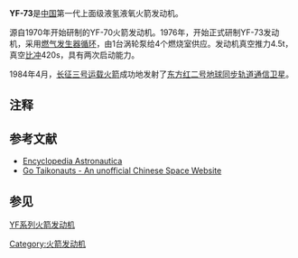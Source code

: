 {{Infobox rocket engine
|name            = YF-73
|image           =
|image_size      =
|caption         =
|country_of_origin= 中国
|date            = 
|first_date      =
|last_date       =
|designer        =
|manufacturer    = [[中国运载火箭技术研究院|中国运载火箭技术研究院]] (CALT)
|purpose         =
|associated      =
|predecessor     =
|successor       = [[YF-75|YF-75]]
|status          = 退役

|type            =液体
|oxidiser        = [[液氧|液氧]]
|fuel            = [[液氢|液氢]]
|mixture_ratio   = 5.00
|cycle           = [[燃气发生器循环|燃气发生器循环]]
|pumps           =

|description     =
|combustion_chamber= 4
|nozzle_ratio    = 40:1

|thrust          = 
|thrust_at_altitude=
|thrust(Vac)     = {{convert|44.15|kN}}
|thrust(SL)      = {{convert|11.00|kN}}
|thrust_to_weight= 18.7
|chamber_pressure= {{convert|25.9|bar}}
|specific_impulse= 
|specific_impulse_vacuum={{convert|420|isp}}
|specific_impulse_sea_level= {{convert|425|isp}}
|total_impulse   =
|burn_time       = {{convert|800|s}}
|capacity        =

|dimensions      =
|length          = {{convert|1.44|m}}
|diameter        = {{convert|2.2|m}}
|dry_weight      = {{convert|236|kg}}

|used_in         = [[長征三號火箭|長征三號火箭]]第三级

|references      = <ref>{{cite web | url=http://www.astronautix.com/engines/yf73.htm | title=YF-23 | publisher=Encyclopedia Astronautica | accessdate=6 November 2013 | deadurl=yes | archiveurl=https://web.archive.org/web/20140108075526/http://www.astronautix.com/engines/yf73.htm | archivedate=2014年1月8日 }}</ref>
|notes           =
}}

'''YF-73'''是[[中国|中国]]第一代上面级液氢液氧火箭发动机。

源自1970年开始研制的YF-70火箭发动机。1976年，开始正式研制YF-73发动机，采用[[燃气发生器循环|燃气发生器循环]]，由1台涡轮泵给4个燃烧室供应。发动机真空推力4.5t，真空[[比冲|比冲]]420s，具有两次启动能力。

1984年4月，[[长征三号火箭|长征三号运载火箭]]成功地发射了[[东方红二号|东方红二号地球同步轨道通信卫星]]。

== 注释 ==
{{reflist}}

== 参考文献 ==
* [https://web.archive.org/web/20140108075526/http://www.astronautix.com/engines/yf73.htm Encyclopedia Astronautica]
* [https://web.archive.org/web/20091027100653/http://geocities.com/CapeCanaveral/Launchpad/1921/engine.htm  Go Taikonauts - An unofficial Chinese Space Website]

== 参见==
[[YF系列火箭发动机|YF系列火箭发动机]]
{{中国火箭发动机}}{{Rocket Engines}}
[[Category:火箭发动机|Category:火箭发动机]]